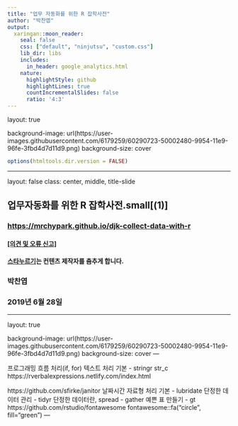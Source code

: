 ```yaml
---
title: "업무 자동화를 위한 R 잡학사전"
author: "박찬엽"
output:
  xaringan::moon_reader:
    seal: false
    css: ["default", "ninjutsu", "custom.css"]
    lib_dir: libs
    includes:
      in_header: google_analytics.html
    nature:
      highlightStyle: github
      highlightLines: true
      countIncrementalSlides: false
      ratio: '4:3'
---
```

layout: true

background-image: url(https://user-images.githubusercontent.com/6179259/60290723-50002480-9954-11e9-96fe-3fbd4d7d11d9.png)
background-size: cover

```r
options(htmltools.dir.version = FALSE)
```

---


layout: false
class: center, middle, title-slide

## 업무자동화를 위한 R 잡학사전.small[(1)]

### <https://mrchypark.github.io/djk-collect-data-with-r>

#### [[의견 및 오류 신고]](https://github.com/mrchypark/djk-collect-data-with-r/issues/new)
#### [스타누르기](https://github.com/mrchypark/djk-collect-data-with-r)는 컨텐츠 제작자를 춤추게 합니다.

### 박찬엽

### 2019년 6월 28일

---

layout: true

background-image: url(https://user-images.githubusercontent.com/6179259/60290723-50002480-9954-11e9-96fe-3fbd4d7d11d9.png)
background-size: cover
---

프로그래밍 흐름 처리(if, for)
텍스트 처리 기본 - stringr
str_c
https://rverbalexpressions.netlify.com/index.html

https://github.com/sfirke/janitor
날짜시간 자료형 처리 기본 - lubridate
단정한 데이터 관리 - tidyr
    단정한 데이터란, spread - gather
예쁜 표 만들기 - gt
https://github.com/rstudio/fontawesome
fontawesome::fa("circle", fill="green")
---

